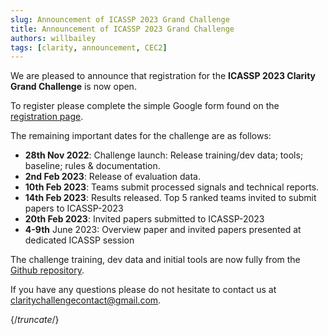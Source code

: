 ```yaml
---
slug: Announcement of ICASSP 2023 Grand Challenge
title: Announcement of ICASSP 2023 Grand Challenge
authors: willbailey
tags: [clarity, announcement, CEC2]
---
```



We are pleased to announce that registration for the **ICASSP 2023 Clarity Grand Challenge** is now open.

To register please complete the simple Google form found on the [registration page](/docs/icassp2023/taking_part/icassp2023_registration).

The remaining important dates for the challenge are as follows:

- **28th Nov 2022**: Challenge launch: Release training/dev data; tools; baseline; rules & documentation.
- **2nd Feb 2023**: Release of evaluation data.
- **10th Feb 2023**: Teams submit processed signals and technical reports.
- **14th Feb 2023**: Results released. Top 5 ranked teams invited to submit papers to ICASSP-2023
- **20th Feb 2023**: Invited papers submitted to ICASSP-2023
- **4-9th** June 2023: Overview paper and invited papers presented at dedicated ICASSP session

The challenge training, dev data and initial tools are now fully from the [Github repository](https://github.com/claritychallenge/clarity).

If you have any questions please do not hesitate to contact us at [claritychallengecontact@gmail.com](mailto:claritychallengecontact@gmail.com).

{/*truncate*/}
